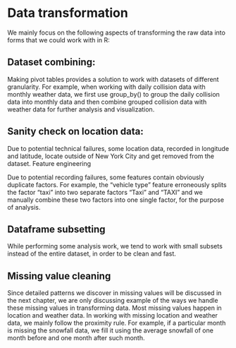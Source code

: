 # Data transformation
We mainly focus on the following aspects of transforming the raw data into forms that we could work with in R:

## Dataset combining:
Making pivot tables provides a solution to work with datasets of different granularity. 
For example, when working with daily collision data with monthly weather data, we first use group_by() to group the daily collision data into monthly data and then combine grouped collision data with weather data for further analysis and visualization.

## Sanity check on location data:
Due to potential technical failures, some location data, recorded in longitude and latitude, locate outside of New York City and get removed from the dataset.
Feature engineering

Due to potential recording failures, some features contain obviously duplicate factors. For example, the “vehicle type” feature erroneously splits the factor “taxi” into two separate factors “Taxi” and “TAXI” and we manually combine these two factors into one single factor, for the purpose of analysis.

## Dataframe subsetting
While performing some analysis work, we tend to work with small subsets instead of the entire dataset, in order to be clean and fast.

## Missing value cleaning
Since detailed patterns we discover in missing values will be discussed in the next chapter, we are only discussing example of the ways we handle these missing values in transforming data.
Most missing values happen in location and weather data. In working with missing location and weather data, we mainly follow the proximity rule. For example, if a particular month is missing the snowfall data, we fill it using the average snowfall of one month before and one month after such month.